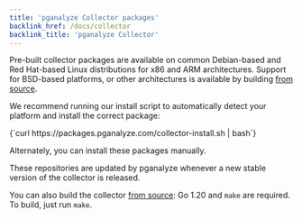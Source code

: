 ```yaml
---
title: 'pganalyze Collector packages'
backlink_href: /docs/collector
backlink_title: 'pganalyze Collector'
---
```



Pre-built collector packages are available on common Debian-based and Red Hat-based Linux
distributions for x86 and ARM architectures. Support for BSD-based platforms, or other
architectures is available by building [from source](https://github.com/pganalyze/collector).

We recommend running our install script to automatically detect your platform and
install the correct package:

<CodeBlock language="bash">
{`curl https://packages.pganalyze.com/collector-install.sh | bash`}
</CodeBlock>

Alternately, you can install these packages manually.

<CollectorPkgInstallInstructions />

These repositories are updated by pganalyze whenever a new stable version of the
collector is released.

You can also build the collector [from source](https://github.com/pganalyze/collector): Go 1.20 and
`make` are required. To build, just run `make`.

